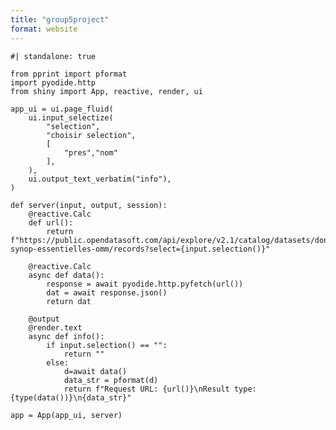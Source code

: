 ```yaml
---
title: "group5project"
format: website
---
```


```shinylive-python

#| standalone: true

from pprint import pformat
import pyodide.http
from shiny import App, reactive, render, ui

app_ui = ui.page_fluid(
    ui.input_selectize(
        "selection",
        "choisir selection",
        [
            "pres","nom"
        ],
    ),
    ui.output_text_verbatim("info"),
)

def server(input, output, session):
    @reactive.Calc
    def url():
        return f"https://public.opendatasoft.com/api/explore/v2.1/catalog/datasets/donnees-synop-essentielles-omm/records?select={input.selection()}"

    @reactive.Calc
    async def data():
        response = await pyodide.http.pyfetch(url())
        dat = await response.json()
        return dat

    @output
    @render.text
    async def info():
        if input.selection() == "":
            return ""
        else:
            d=await data()
            data_str = pformat(d)
            return f"Request URL: {url()}\nResult type: {type(data())}\n{data_str}"

app = App(app_ui, server)

```

